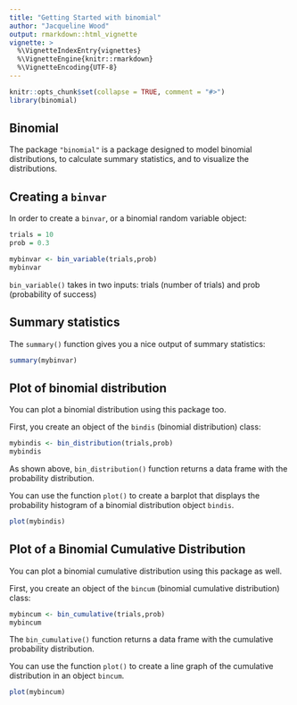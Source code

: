 ```yaml
---
title: "Getting Started with binomial"
author: "Jacqueline Wood"
output: rmarkdown::html_vignette
vignette: >
  %\VignetteIndexEntry{vignettes}
  %\VignetteEngine{knitr::rmarkdown}
  %\VignetteEncoding{UTF-8}
---
```


```r
knitr::opts_chunk$set(collapse = TRUE, comment = "#>")
library(binomial)
```


## Binomial

The package `"binomial"` is a package designed to model binomial distributions, to calculate summary statistics, and to visualize the distributions.


## Creating a `binvar`

In order to create a `binvar`, or a binomial random variable object:
```r
trials = 10
prob = 0.3

mybinvar <- bin_variable(trials,prob)
mybinvar
```

`bin_variable()` takes in two inputs: trials (number of trials) and prob (probability of success)

## Summary statistics

The `summary()` function gives you a nice output of summary statistics:
```r
summary(mybinvar)
```

## Plot of binomial distribution

You can plot a binomial distribution using this package too.

First, you create an object of the `bindis` (binomial distribution) class:
```r
mybindis <- bin_distribution(trials,prob)
mybindis
```

As shown above, `bin_distribution()` function returns a data frame with the probability distribution.

You can use the function `plot()` to create a barplot that displays the probability histogram of a binomial distribution object `bindis`.
```r
plot(mybindis)
```


## Plot of a Binomial Cumulative Distribution

You can plot a binomial cumulative distribution using this package as well.

First, you create an object of the `bincum` (binomial cumulative distribution) class:
```r
mybincum <- bin_cumulative(trials,prob)
mybincum
```

The `bin_cumulative()` function returns a data frame with the cumulative probability distribution.

You can use the function `plot()` to create a line graph of the cumulative distribution in an object `bincum`.
```r
plot(mybincum)
```

